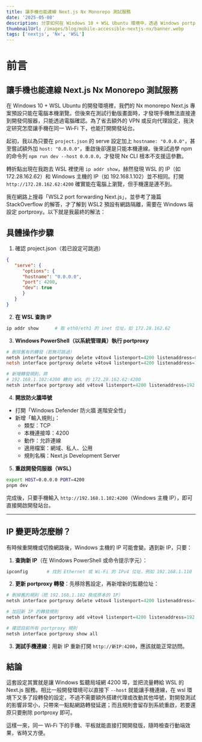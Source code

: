 ```yaml
---
title: 讓手機也能連線 Next.js Nx Monorepo 測試服務
date: '2025-05-08' 
description: 分享如何在 Windows 10 + WSL Ubuntu 環境中，透過 Windows portproxy 設定，讓同一 Wi‑Fi 下的手機直接訪問 Nx monorepo 的 Next.js 開發伺服器。
thumbnailUrl: /images/blog/mobile-accessible-nextjs-nx/banner.webp
tags: ['nextjs', 'Nx', 'WSL']
---
```


# 前言
## 讓手機也能連線 Next.js Nx Monorepo 測試服務
在 Windows 10 + WSL Ubuntu 的開發環境裡，我們的 Nx monorepo Next.js 專案預設只能在電腦本機瀏覽。但後來在測試行動版畫面時，才發現手機無法直接連到開發伺服器，只能透過電腦確認。為了省去額外的 VPN 或反向代理設定，我決定研究怎麼讓手機在同一 Wi‑Fi 下，也能打開開發站台。

起初，我以為只要在 `project.json` 的 serve 設定加上 `hostname: "0.0.0.0"`，甚至嘗試額外加 `host: "0.0.0.0"`，重啟後卻還是只能本機連線。後來試過學 npm 的命令列 `npm run dev --host 0.0.0.0`，才發現 Nx CLI 根本不支援這參數。

轉折點出現在我跑去 WSL 裡使用 `ip addr show`，赫然發現 WSL 的 IP（如 172.28.162.62）和 Windows 主機的 IP（如 192.168.1.102）並不相同。打開 `http://172.28.162.62:4200` 確實能在電腦上瀏覽，但手機還是連不到。

我在網路上搜尋「WSL2 port forwarding Next.js」，並參考了幾篇 StackOverflow 的解答，才了解到 WSL2 預設有網路隔離，需要在 Windows 端設定 portproxy。以下就是我最終的解法：

## 具體操作步驟

1. 確認 project.json（若已設定可跳過）

```json
{
   "serve": {
      "options": {
      "hostname": "0.0.0.0",
      "port": 4200,
      "dev": true
      }
   }
}
```

2. **在 WSL 查詢 IP**

```bash
ip addr show      # 取 eth0/eth1 的 inet 位址，如 172.28.162.62
```

3. **Windows PowerShell（以系統管理員）執行 portproxy**

```powershell
# 刪除舊有的轉發（若無可跳過）
netsh interface portproxy delete v4tov4 listenport=4200 listenaddress=0.0.0.0
netsh interface portproxy delete v4tov4 listenport=4200 listenaddress=192.168.1.102

# 新增轉發規則，將
# 192.168.1.102:4200 轉向 WSL 的 172.28.162.62:4200
netsh interface portproxy add v4tov4 listenport=4200 listenaddress=192.168.1.102 connectport=4200 connectaddress=172.28.162.62
```

4. **開放防火牆埠號**

* 打開「Windows Defender 防火牆 進階安全性」
* 新增「輸入規則」：
   * 類型：TCP
   * 本機連接埠：4200
   * 動作：允許連線
   * 適用檔案：網域、私人、公用
   * 規則名稱：Next.js Development Server

5. **重啟開發伺服器（WSL）**

```bash
export HOST=0.0.0.0 PORT=4200
pnpm dev
```

完成後，只要手機輸入 `http://192.168.1.102:4200`（Windows 主機 IP），即可直接開啟開發站台。

---

## IP 變更時怎麼辦？

有時候重開機或切換網路後，Windows 主機的 IP 可能會變。遇到新 IP，只要：

1. **查詢新 IP**（在 Windows PowerShell 或命令提示字元）：

```powershell
ipconfig       # 找到 Ethernet 或 Wi-Fi 的 IPv4 位址，例如 192.168.1.110
```

2. **更新 portproxy 轉發**：先移除舊設定，再新增新的監聽位址：

```powershell
# 刪掉舊的規則（把 192.168.1.102 換成原本的 IP）
netsh interface portproxy delete v4tov4 listenport=4200 listenaddress=192.168.1.102

# 加回新 IP 的轉發規則
netsh interface portproxy add v4tov4 listenport=4200 listenaddress=192.168.1.110 connectport=4200 connectaddress=172.28.162.62

# 確認目前所有 portproxy 規則
netsh interface portproxy show all
```

3. **測試手機連線**：用新 IP 重新打開 `http://新IP:4200`，應該就能正常訪問。

## 結論

這套設定其實就是讓 Windows 監聽局域網 4200 埠，並把流量轉給 WSL 的 Next.js 服務。相比一般開發環境可以直接下 `--host` 就能讓手機連線，在 wsl 環境下又多了段轉發的設定，不過不需要額外搭建代理或改動其他埠號，對開發測試的影響非常小，只帶來一點點網路轉發延遲；而且規則會留存到系統重啟，若要還原只要刪除 portproxy 即可。

這樣一來，同一 Wi‑Fi 下的手機、平板就能直接打開開發版，隨時檢查行動端效果，省時又方便。
